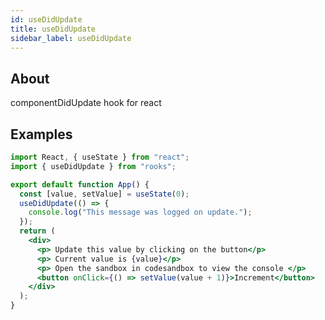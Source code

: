 ```yaml
---
id: useDidUpdate
title: useDidUpdate
sidebar_label: useDidUpdate
---
```


## About

componentDidUpdate hook for react

## Examples

```jsx
import React, { useState } from "react";
import { useDidUpdate } from "rooks";

export default function App() {
  const [value, setValue] = useState(0);
  useDidUpdate(() => {
    console.log("This message was logged on update.");
  });
  return (
    <div>
      <p> Update this value by clicking on the button</p>
      <p> Current value is {value}</p>
      <p> Open the sandbox in codesandbox to view the console </p>
      <button onClick={() => setValue(value + 1)}>Increment</button>
    </div>
  );
}
```

